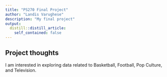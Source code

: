 ```yaml
---
title: "PS270 Final Project"
author: "Landis Varughese"
description: "My final project"
output:
  distill::distill_article:
    self_contained: false
---
```




## Project thoughts

I am interested in exploring data related to Basketball, Football, Pop Culture, 
and Television. 
